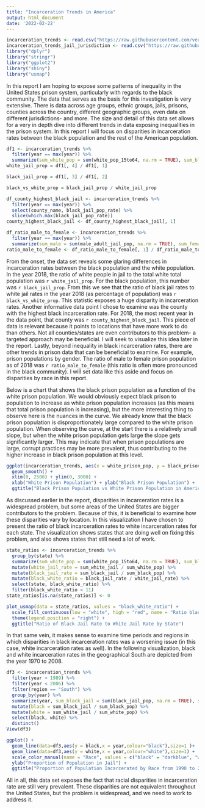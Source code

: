 ```yaml
---
title: "Incarceration Trends in America"
output: html_document
date: '2022-02-22'
---
```

```r
incarceration_trends <- read.csv("https://raw.githubusercontent.com/vera-institute/incarceration-trends/master/incarceration_trends.csv")
incarceration_trends_jail_jurisdiction <- read.csv("https://raw.githubusercontent.com/vera-institute/incarceration-trends/master/incarceration_trends_jail_jurisdiction.csv")
library("dplyr")
library("stringr")
library("ggplot2")
library("shiny")
library("usmap")
```

In this report I am hoping to expose some patterns of inequality in the United States prison system, particularly with regards to the black community. The data that serves as the basis for this investigation is very extensive. There is data across age groups, ethnic groups, jails, prisons, counties across the country, different geographic groups, even data on different jurisdictions- and more. The size and detail of this data set allows for a very in depth dive into different trends in data exposing inequalities in the prison system. In this report I will focus on disparities in incarceration rates between the black population and the rest of the American population.
```r
df1 <- incarceration_trends %>% 
  filter(year == max(year)) %>%
  summarize(sum_white_pop = sum(white_pop_15to64, na.rm = TRUE), sum_black_pop = sum(black_pop_15to64, na.rm = TRUE), sum_black_jail = sum(black_jail_pop, na.rm = TRUE), sum_white_jail = sum(white_jail_pop, na.rm = TRUE))
white_jail_prop = df1[, 4] / df1[, 1]
```
```r
black_jail_prop = df1[, 3] / df1[, 2]
```
```r
black_vs_white_prop = black_jail_prop / white_jail_prop
```
```r
df_county_highest_black_jail <- incarceration_trends %>% 
  filter(year == max(year)) %>% 
  select(county_name, black_jail_pop_rate) %>%
  slice(which.max(black_jail_pop_rate))
county_highest_black_jail <- df_county_highest_black_jail[, 1]
```
```r
df_ratio_male_to_female <- incarceration_trends %>% 
  filter(year == max(year)) %>% 
  summarize(sum_male = sum(male_adult_jail_pop, na.rm = TRUE), sum_female = sum(female_adult_jail_pop, na.rm = TRUE))
ratio_male_to_female <- df_ratio_male_to_female[, 1] / df_ratio_male_to_female[, 2]
```

From the onset, the data set reveals some glaring differences in incarceration rates between the black population and the white population. In the year 2018, the ratio of white people in jail to the total white total population was `r white_jail_prop`. For the black population, this number was `r black_jail_prop`.
From this we see that the ratio of black jail rates to white jail rates in the year 2018 (as percentage of population) was `r black_vs_white_prop`. This statistic exposes a huge disparity in incarceration rates. 
Another informative data point I chose to examine was the county with the highest black incarceration rate. For 2018, the most recent year in the data point, that county was `r county_highest_black_jail`. This piece of data is relevant because it points to locations that have more work to do than others. Not all counties/states are even contributors to this problem- a targeted approach may be beneficial. I will seek to visualize this idea later in the report. Lastly, beyond inequality in black incarceration rates, there are other trends in prison data that can be beneficial to examine. For example, prison populations by gender. The ratio of male to female prison population as of 2018 was `r ratio_male_to_female` (this ratio is often more pronounced in the black community). I will set data like this aside and focus on disparities by race in this report.


Below is a chart that shows the black prison population as a function of the white prison population. We would obviously expect black prison to population to increase as white prison population increases (as this means that total prison population is increasing), but the more interesting thing to observe here is the nuances in the curve. We already know that the black prison population is disproportionately large compared to the white prison population. When observing the curve, at the start there is a relatively small slope, but when the white prison population gets large the slope gets significantly larger. This may indicate that when prison populations are large, corrupt practices may be more prevalent, thus contributing to the higher increase in black prison population at this level.

```r
ggplot(incarceration_trends, aes(x = white_prison_pop, y = black_prison_pop)) + 
  geom_smooth() + 
  xlim(0, 2500) + ylim(0, 3000) + 
  xlab("White Prison Population") + ylab("Black Prison Population") + 
  ggtitle("Black Prison Population vs White Prison Population in American Counties")
```


As discussed earlier in the report, disparities in incarceration rates is a widespread problem, but some areas of the United States are bigger contributors to the problem. Because of this, it is beneficial to examine how these disparities vary by location. In this visualization I have chosen to present the ratio of black incarceration rates to white incarceration rates for each state. The visualization shows states that are doing well on fixing this problem, and also shows states that still need a lot of work.

```r
state_ratios <- incarceration_trends %>% 
  group_by(state) %>%
  summarize(sum_white_pop = sum(white_pop_15to64, na.rm = TRUE), sum_black_pop = sum(black_pop_15to64, na.rm = TRUE), sum_black_jail = sum(black_jail_pop, na.rm = TRUE), sum_white_jail = sum(white_jail_pop, na.rm = TRUE)) %>%
  mutate(white_jail_rate = sum_white_jail / sum_white_pop) %>%
  mutate(black_jail_rate = sum_black_jail / sum_black_pop) %>%
  mutate(black_white_ratio = black_jail_rate / white_jail_rate) %>%
  select(state, black_white_ratio) %>%
  filter(black_white_ratio < 11)
state_ratios[is.na(state_ratios)] <- 0

plot_usmap(data = state_ratios, values = "black_white_ratio") + 
  scale_fill_continuous(low = "white", high = "red", name = "Ratio black/white") +
  theme(legend.position = "right") +
  ggtitle("Ratio of Black Jail Rate to White Jail Rate by State")
```


In that same vein, it makes sense to examine time periods and regions in which disparities in black incarceration rates was a worsening issue (in this case, white incarceration rates as well). In the following visualization, black and white incarceration rates in the geographical South are depicted from the year 1970 to 2008. 

```r
df3 <- incarceration_trends %>%
  filter(year > 1989) %>%
  filter(year < 2006) %>%
  filter(region == "South") %>%
  group_by(year) %>%
  summarize(year, sum_black_jail = sum(black_jail_pop, na.rm = TRUE), sum_black_pop = sum(black_pop_15to64, na.rm = TRUE), sum_white_jail = sum(white_jail_pop, na.rm = TRUE), sum_white_pop = sum(white_pop_15to64, na.rm = TRUE)) %>%
  mutate(black = sum_black_jail / sum_black_pop) %>%
  mutate(white = sum_white_jail / sum_white_pop) %>%
  select(black, white) %>%
  distinct()
View(df3)

ggplot() + 
  geom_line(data=df3,aes(y = black,x = year,colour="black"),size=1 )+
  geom_line(data=df3,aes(y = white,x = year,colour="white"),size=1) +
  scale_color_manual(name = "Race", values = c("black" = "darkblue", "white" = "red")) + 
  ylab("Proportion of Population in Jail") + 
  ggtitle("Proportion of Population Incarcerated by Race from 1990 to 2008")
```

All in all, this data set exposes the fact that racial disparities in incarceration rate are still very prevalent. These disparities are not equivalent throughout the United States, but the problem is widespread, and we need to work to address it.
